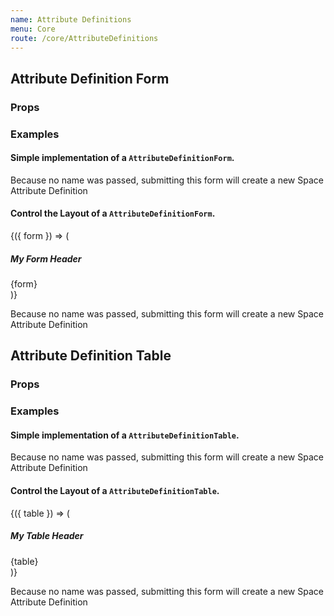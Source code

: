 ```yaml
---
name: Attribute Definitions
menu: Core
route: /core/AttributeDefinitions
---
```



## Attribute Definition Form

### Props

<Props of={AttributeDefinitionForm} />

### Examples

#### Simple implementation of a `AttributeDefinitionForm`.

<Playground>
  <AttributeDefinitionForm attributeType="spaceAttributeDefinitions" />
</Playground>

Because no name was passed, submitting this form will create a new Space Attribute Definition

#### Control the Layout of a `AttributeDefinitionForm`.

<Playground>
  <AttributeDefinitionForm attributeType="spaceAttributeDefinitions">
    {({ form }) => (
      <div>
        <h5>My Form Header</h5>
        {form}
      </div>
    )}
  </AttributeDefinitionForm>
</Playground>

Because no name was passed, submitting this form will create a new Space Attribute Definition

## Attribute Definition Table

### Props

<Props of={AttributeDefinitionTable} />

### Examples

#### Simple implementation of a `AttributeDefinitionTable`.

Because no name was passed, submitting this form will create a new Space Attribute Definition

#### Control the Layout of a `AttributeDefinitionTable`.

<Playground>
  <AttributeDefinitionTable
    columnSet={['name', 'description', 'actions']}
    attributeType="spaceAttributeDefinitions"
  >
    {({ table }) => (
      <div>
        <h5>My Table Header</h5>
        {table}
      </div>
    )}
  </AttributeDefinitionTable>
</Playground>

Because no name was passed, submitting this form will create a new Space Attribute Definition
